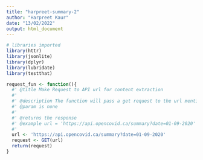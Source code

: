 ```yaml
---
title: "harpreet-summary-2"
author: "Harpreet Kaur"
date: "13/02/2022"
output: html_document
---
```


```r
# libraries imported
library(httr)
library(jsonlite)
library(dplyr)
library(lubridate)
library(testthat)
```

```r

request_fun <- function(){
  #' @title Make Request to API url for content extraction
  #'
  #' @description The function will pass a get request to the url mentioned in the function and help in accessing the json/xml/html content of the web page. If the returned response code is 200 that means everything is good.
  #' @param is none
  #'
  #' @returns the response
  #' @example url = 'https://api.opencovid.ca/summary?date=01-09-2020'
  #'
  url <- 'https://api.opencovid.ca/summary?date=01-09-2020'
  request <- GET(url)
  return(request)
}

```
